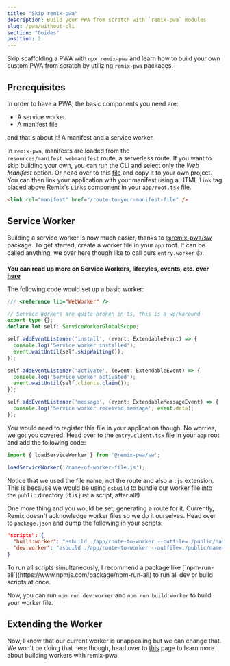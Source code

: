 ```yaml
---
title: "Skip remix-pwa"
description: Build your PWA from scratch with `remix-pwa` modules
slug: /pwa/without-cli
section: "Guides"
position: 2
---
```



Skip scaffolding a PWA with `npx remix-pwa` and learn how to build your own custom PWA from scratch by utilizing `remix-pwa` packages.

## Prerequisites

In order to have a PWA, the basic components you need are:

- A service worker
- A manifest file

and that's about it! A manifest and a service worker. 

In `remix-pwa`, manifests are loaded from the `resources/manifest.webmanifest` route, a serverless route.
If you want to skip building your own, you can run the CLI and select only the *Web Manifest* option. 
Or head over to this [file](https://github.com/remix-pwa/remix-pwa/blob/main/templates/ts/app/routes/resources/manifest%5B.%5Djson.ts) 
and copy it to your own project. You can then link your application with your manifest using a HTML `link` tag 
placed above Remix's `Links` component in your `app/root.tsx` file.

```html 
<link rel="manifest" href="/route-to-your-manifest-file" />
```

## Service Worker

Building a service worker is now much easier, thanks to [@remix-pwa/sw](/pwa/remix-pwa-sw) package.
To get started, create a worker file in your `app` root. It can be called anything, we over here though 
like to call ours `entry.worker` :+1:. 

**You can read up more on Service Workers, lifecyles, events, etc. over [here](https://developer.mozilla.org/en-US/docs/Web/API/Service_Worker_API)**

The following code would set up a basic worker:

```ts 
/// <reference lib="WebWorker" />

// Service Workers are quite broken in ts, this is a workaround
export type {};
declare let self: ServiceWorkerGlobalScope;

self.addEventListener('install', (event: ExtendableEvent) => {
  console.log('Service worker installed');
  event.waitUntil(self.skipWaiting());
});

self.addEventListener('activate', (event: ExtendableEvent) => {
  console.log('Service worker activated');
  event.waitUntil(self.clients.claim());
});

self.addEventListener('message', (event: ExtendableMessageEvent) => {
  console.log('Service worker received message', event.data);
});
```

You would need to register this file in your application though. No worries, we got you covered.
Head over to the `entry.client.tsx` file in your `app` root and add the following code:

```ts
import { loadServiceWorker } from '@remix-pwa/sw';

loadServiceWorker('/name-of-worker-file.js');
```

Notice that we used the file name, not the route and also a `.js` extension. This is because 
we would be using `esbuild` to bundle our worker file into the `public` directory (It is just a script, after all!)

One more thing and you would be set, generating a route for it. Currently, Remix doesn't 
acknowledge worker files so we do it ourselves. Head over to `package.json` and dump the following in your scripts:

```json
"scripts": {
  "build:worker": "esbuild ./app/route-to-worker --outfile=./public/name-of-worker-file.js --minify --bundle --format=esm --define:process.env.NODE_ENV='\"production\"'",
  "dev:worker": "esbuild ./app/route-to-worker --outfile=./public/name-of-worker-file.js --bundle --format=esm --define:process.env.NODE_ENV='\"development\"' --watch"
}
```

<Info>
To run all scripts simultaneously, I recommend a package like [`npm-run-all`](https://www.npmjs.com/package/npm-run-all) to run all dev or build scripts at once.
</Info>

Now, you can run `npm run dev:worker` and `npm run build:worker` to build your worker file.

## Extending the Worker 

Now, I know that our current worker is unappealing but we can change that. We won't be doing that here though, head over to [this](/sw) page to learn more about building workers with remix-pwa.
